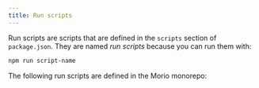 ```yaml
---
title: Run scripts
---
```


Run scripts are scripts that are defined in the `scripts` section of `package.json`.
They are named _run scripts_ because you can run them with:

```sh title="Terminal"
npm run script-name
```

The following run scripts are defined in the Morio monorepo:

<SubPages />
